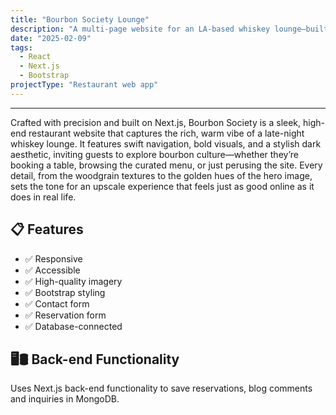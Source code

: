 ```yaml
---
title: "Bourbon Society Lounge"
description: "A multi-page website for an LA-based whiskey lounge—built in Next.js."
date: "2025-02-09"
tags:
  - React
  - Next.js
  - Bootstrap
projectType: "Restaurant web app"
---
```



---

<div class="overflow-hidden">
  <a href="https://bourbonsociety.netlify.app/" target="_blank">
    <MdxPublicImage
      src="/clients/bourbon-society/bourbon-society.jpg"
      class="transition duration-700 ease-in-out hover:scale-110"
    />
  </a>
</div>

Crafted with precision and built on Next.js, Bourbon Society is a sleek, high-end restaurant website
that captures the rich, warm vibe of a late-night whiskey lounge. It features swift navigation, bold visuals,
and a stylish dark aesthetic, inviting guests to explore bourbon culture—whether they’re booking a table, browsing
the curated menu, or just perusing the site. Every detail, from the woodgrain textures to the golden hues of the
hero image, sets the tone for an upscale experience that feels just as good online as it does in real life.

<section>
  <ArrowCardButton
    href="https://bourbonsociety.netlify.app/"
    text="Visit Live Site"
    openInNewTab
  />
</section>

## 📋 Features

- ✅ Responsive
- ✅ Accessible
- ✅ High-quality imagery
- ✅ Bootstrap styling
- ✅ Contact form
- ✅ Reservation form
- ✅ Database-connected

## 🖥️🛢️ Back-end Functionality

Uses Next.js back-end functionality to save reservations, blog comments and inquiries in MongoDB.
